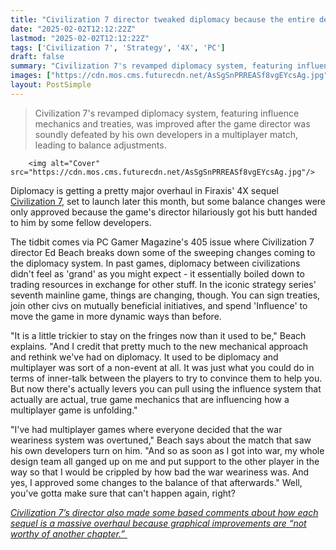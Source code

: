 ```yaml
---
title: "Civilization 7 director tweaked diplomacy because the entire design team 'ganged up' on him in multiplayer"
date: "2025-02-02T12:12:22Z"
lastmod: "2025-02-02T12:12:22Z"
tags: ['Civilization 7', 'Strategy', '4X', 'PC']
draft: false
summary: "Civilization 7's revamped diplomacy system, featuring influence mechanics and treaties,  was improved after the game director was soundly defeated by his own developers in a multiplayer match, leading to balance adjustments."
images: ["https://cdn.mos.cms.futurecdn.net/AsSgSnPRREASf8vgEYcsAg.jpg"]
layout: PostSimple
---
```

> Civilization 7's revamped diplomacy system, featuring influence mechanics and treaties,  was improved after the game director was soundly defeated by his own developers in a multiplayer match, leading to balance adjustments.


        <img alt="Cover" src="https://cdn.mos.cms.futurecdn.net/AsSgSnPRREASf8vgEYcsAg.jpg"/>
        
Diplomacy is getting a pretty major overhaul in Firaxis' 4X sequel [Civilization 7](https://www.gamesradar.com/games/strategy/civilization-7-guide/), set to launch later this month, but some balance changes were only approved because the game's director hilariously got his butt handed to him by some fellow developers. 

The tidbit comes via PC Gamer Magazine's 405 issue where Civilization 7 director Ed Beach breaks down some of the sweeping changes coming to the diplomacy system. In past games, diplomacy between civilizations didn't feel as 'grand' as you might expect - it essentially boiled down to trading resources in exchange for other stuff. In the iconic strategy series' seventh mainline game, things are changing, though. You can sign treaties, join other civs on mutually beneficial initiatives, and spend 'Influence' to move the game in more dynamic ways than before.

"It is a little trickier to stay on the fringes now than it used to be," Beach explains. "And I credit that pretty much to the new mechanical approach and rethink we've had on diplomacy. It used to be diplomacy and multiplayer was sort of a non-event at all. It was just what you could do in terms of inner-talk between the players to try to convince them to help you. But now there's actually levers you can pull using the influence system that actually are actual, true game mechanics that are influencing how a multiplayer game is unfolding."

"I've had multiplayer games where everyone decided that the war weariness system was overtuned," Beach says about the match that saw his own developers turn on him. "And so as soon as I got into war, my whole design team all ganged up on me and put support to the other player in the way so that I would be crippled by how bad the war weariness was. And yes, I approved some changes to the balance of that afterwards." Well, you've gotta make sure that can't happen again, right?

[<em>Civilization 7’s director also made some based comments about how each sequel is a massive overhaul because graphical improvements are “not worthy of another chapter.”</em> ](https://www.gamesradar.com/games/strategy/civilization-7-director-explains-that-each-sequel-is-a-massive-overhaul-because-iteration-and-graphics-improvements-are-not-worthy-of-another-chapter/)
        